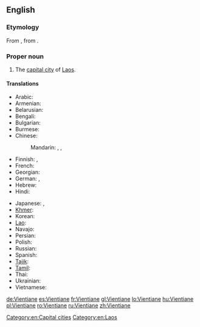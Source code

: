 {{wikipedia}}
==English==

===Etymology===
From {{etyl|fr}} {{term|Vientiane|lang=fr}}, from {{etyl|lo}} {{term|ວຽງຈັນ|tr=wiang-can|sc=Laoo}}.

===Proper noun===
{{en-proper noun}}

# The [[capital city]] of [[Laos]].

====Translations====
{{trans-top|capital of Laos}}
* Arabic: {{t|ar|فيانتيان|m|tr=fiyantiyaan}}
* Armenian: {{t-|hy|Վյենտյան|tr=Vyentyan}}
* Belarusian: {{t|be|Віенцьян|m|tr=Vijencján|xs=Belarusian}}
* Bengali: {{t|bn|ভিয়েনতিয়েন|sc=Beng|xs=Bengali}}
* Bulgarian: {{t|bg|Виентян|m|tr=Vientján}}
* Burmese: {{t|my|ဗီယင်ကျန်း|tr=biyinkyan:|sc=Mymr}}
* Chinese:
*: Mandarin: {{t-|cmn|萬象|sc=Hani}}, {{t-|cmn|万象|tr=Wànxiàng|sc=Hani}}, {{qualifier|Taiwan}} {{t|cmn|永珍|tr=Yǒngzhēn|sc=Hani}}
* Finnish: {{t-|fi|Vientiane}}, {{t-|fi|Viangchan}}
* French: {{t+|fr|Vientiane}}
* Georgian: {{t|ka|ვიენტიანი|tr=vientiani|sc=Geor|xs=Georgian}}
* German: {{t+|de|Vientiane|n}}, {{t|de|Vieng Chan|n}}
* Hebrew: {{t|he|ויינטיאן}}
* Hindi: {{t|hi|विनतिएन|tr=vinti'ēn|xs=Hindi}}
{{trans-mid}}
* Japanese: {{t-|ja|ビエンチャン|tr=Bienchan}}, {{t-|ja|ヴィエンチャン|tr=Vienchan}}
* [[Khmer]]: {{t-|km|​វៀងច័ន្ទន៍|tr=wiang jan|sc=Khmr|xs=Khmer}} 
* Korean: {{t+|ko|비엔티안|tr=Biantian|sc=Hang}}
* [[Lao]]: {{t-|lo|ວຽງຈັນ|tr=wiang-can|sc=Laoo|xs=Lao}}
* Navajo: {{tø|nv|Biʼang Chang}}
* Persian: {{t|fa|وینتیان|tr=ventiân|xs=Persian}}
* Polish: {{t+|pl|Wientian|m}}
* Russian: {{t+|ru|Вьентьян|m|tr=V'jentján}}
* Spanish: {{t|es|Vientián|m}}
* [[Tajik]]: {{t|tg|Вентян|tr=Ventyan|sc=Cyrl|xs=Tajik}}
* [[Tamil]]: {{t|ta|வியஞ்சான்|xs=Tamil}}
* Thai: {{t+|th|เวียงจันทน์|tr=wiang jan}}
* Ukrainian: {{t|uk|В'єнтьян|m|tr=V'jentján|xs=Ukrainian}}
* Vietnamese: {{t-|vi|Viêng Chăn|xs=Vietnamese}}
{{trans-bottom}}

[[Category:en:Capital cities]]
[[Category:en:Laos]]

[[de:Vientiane]]
[[es:Vientiane]]
[[fr:Vientiane]]
[[gl:Vientiane]]
[[lo:Vientiane]]
[[hu:Vientiane]]
[[pl:Vientiane]]
[[ro:Vientiane]]
[[ru:Vientiane]]
[[zh:Vientiane]]